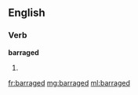 ==English==

===Verb===
'''barraged'''

# {{past of|[[barrage]]}}

[[fr:barraged]]
[[mg:barraged]]
[[ml:barraged]]